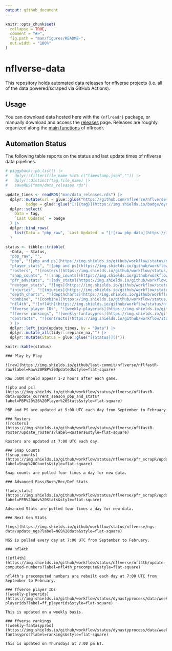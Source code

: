 ```yaml
---
output: github_document
---
```


<!-- README.md is generated from README.Rmd. Please edit that file -->

```r
knitr::opts_chunk$set(
  collapse = TRUE,
  comment = "#>",
  fig.path = "man/figures/README-",
  out.width = "100%"
)
```

# nflverse-data

<!-- badges: start -->
<!-- badges: end -->

This repository holds automated data releases for nflverse projects (i.e. all of the data powered/scraped via GitHub Actions). 

## Usage

You can download data hosted here with the `{nflreadr}` package, or manually download and access the [releases](https://github.com/nflverse/nflverse-data/releases) page. Releases are roughly organized along the [main functions](https://nflreadr.nflverse.com/reference/) of nflreadr.

## Automation Status

The following table reports on the status and last update times of nflverse data pipelines.

```r
# piggyback::pb_list() |>
#   dplyr::filter(file_name %in% c("timestamp.json","")) |>
#   dplyr::distinct(tag,file_name) |> 
#   saveRDS("man/data_releases.rds")

update_times <- readRDS("man/data_releases.rds") |> 
  dplyr::mutate(url = glue::glue("https://github.com/nflverse/nflverse-data/releases/download/{tag}/timestamp.json"),
         badge = glue::glue("[![{tag}](https://img.shields.io/badge/dynamic/json?color=blue&label={paste0('load_',tag)}&query=last_updated&style=flat-square&url={URLencode(url)})](https://github.com/nflverse/nflverse-data/releases/tag/{tag})")) |> 
  dplyr::select(
    Data = tag,
    `Last Updated` = badge
  ) |> 
  dplyr::bind_rows(
    list(Data = "pbp_raw", `Last Updated` = "[![raw pbp data](https://img.shields.io/github/last-commit/nflverse/nflfastR-raw?label=Raw%20PBP%20Updated&style=flat-square)]()")
  )

status <- tibble::tribble(
  ~Data, ~ Status,
  "pbp_raw", "",
  "pbp", "![pbp and ps](https://img.shields.io/github/workflow/status/nflverse/nflfastR-data/update_current_season_pbp_and_stats?label=pbp_status&style=flat-square)",
  "player_stats", "![pbp and ps](https://img.shields.io/github/workflow/status/nflverse/nflfastR-data/update_current_season_pbp_and_stats?label=ps_status&style=flat-square)",
  "rosters", "![rosters](https://img.shields.io/github/workflow/status/nflverse/nflfastR-roster/update_rosters?label=rosters_status&style=flat-square)",
  "snap_counts", "![snap_counts](https://img.shields.io/github/workflow/status/nflverse/pfr_scrapR/update_snap_counts?label=snaps_status&style=flat-square)",
  "pfr_advstats", "![adv_stats](https://img.shields.io/github/workflow/status/nflverse/pfr_scrapR/update_adv_stats?label=advstats_status&style=flat-square)",
  "nextgen_stats", "![ngs](https://img.shields.io/github/workflow/status/nflverse/ngs-data/update_ngs?label=ngs_status&style=flat-square)",
  "injuries", "![injuries](https://img.shields.io/github/workflow/status/nflverse/nflfastR-roster/update-injuries?label=injuries_status&style=flat-square)",
  "depth_charts", "![depthcharts](https://img.shields.io/github/workflow/status/nflverse/nflfastR-roster/Update-Depth-Charts?label=depth_charts_status&style=flat-square)",
  "combine", "![combine](https://img.shields.io/github/workflow/status/nflverse/pfr_scrapR/Update%20Combine%20Data?label=combine_status&style=flat-square)",
  "nfl4th", "![nfl4th](https://img.shields.io/github/workflow/status/nflverse/nfl4th/update-computed-numbers?label=nfl4th_precompute&style=flat-square)",
  "ffverse player IDs", "![weekly-playerids](https://img.shields.io/github/workflow/status/dynastyprocess/data/weekly-playerids?label=ff_playerids&style=flat-square)",
  "ffverse rankings", "![weekly-fantasypros](https://img.shields.io/github/workflow/status/dynastyprocess/data/weekly-fantasypros?label=rankings&style=flat-square)",
  "contracts", "![contracts](https://img.shields.io/github/workflow/status/nflverse/rotc/update_otc?label=contracts&style=flat-square)"
  ) |> 
  dplyr::left_join(update_times, by = "Data") |> 
  dplyr::mutate_all(tidyr::replace_na,"") |> 
  dplyr::mutate(Status = glue::glue("[{Status}]()"))
```

```r
knitr::kable(status)
```

```asis

### Play by Play

![raw](https://img.shields.io/github/last-commit/nflverse/nflfastR-raw?label=Raw%20PBP%20Updated&style=flat-square)

Raw JSON should appear 1-2 hours after each game.

![pbp and ps](https://img.shields.io/github/workflow/status/nflverse/nflfastR-data/update_current_season_pbp_and_stats?label=PBP%20%26%20Player%20Stats&style=flat-square)

PBP and PS are updated at 9:00 UTC each day from September to February

### Rosters
![rosters](https://img.shields.io/github/workflow/status/nflverse/nflfastR-roster/update_rosters?label=Rosters&style=flat-square)

Rosters are updated at 7:00 UTC each day.

### Snap Counts
![snap_counts](https://img.shields.io/github/workflow/status/nflverse/pfr_scrapR/update_snap_counts?label=Snap%20Counts&style=flat-square)

Snap counts are polled four times a day for new data.

### Advanced Pass/Rush/Rec/Def Stats

![adv_stats](https://img.shields.io/github/workflow/status/nflverse/pfr_scrapR/update_adv_stats?label=PFR%20Adv%20Stats&style=flat-square)

Advanced Stats are polled four times a day for new data.

### Next Gen Stats

![ngs](https://img.shields.io/github/workflow/status/nflverse/ngs-data/update_ngs?label=NGS%20data&style=flat-square)

NGS is polled every day at 7:00 UTC from September to February.

### nfl4th

![nfl4th](https://img.shields.io/github/workflow/status/nflverse/nfl4th/update-computed-numbers?label=nfl4th_precompute&style=flat-square)

nfl4th's precomputed numbers are rebuilt each day at 7:00 UTC from September to February.

### ffverse player IDs
![weekly-playerids](https://img.shields.io/github/workflow/status/dynastyprocess/data/weekly-playerids?label=ff_playerids&style=flat-square)

This is updated on a weekly basis.

### ffverse rankings
![weekly-fantasypros](https://img.shields.io/github/workflow/status/dynastyprocess/data/weekly-fantasypros?label=rankings&style=flat-square)

This is updated on Thursdays at 7:00 pm ET. 

```


